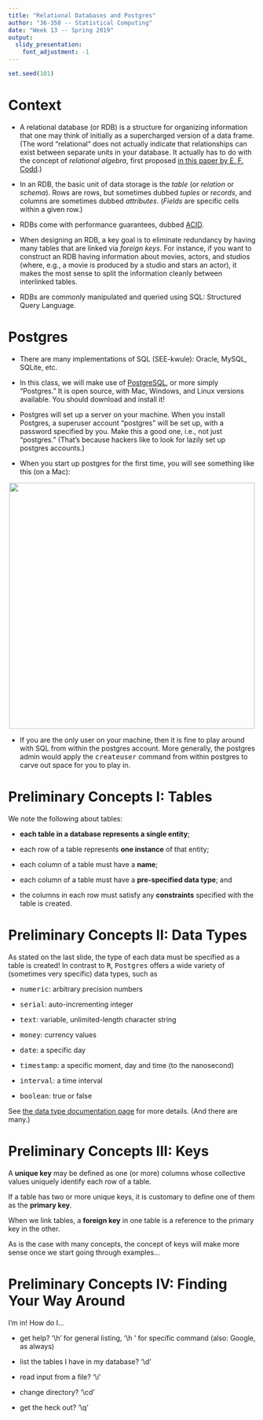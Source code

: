 ```yaml
---
title: "Relational Databases and Postgres"
author: "36-350 -- Statistical Computing"
date: "Week 13 -- Spring 2019"
output: 
  slidy_presentation: 
    font_adjustment: -1
---
```


```r
set.seed(101)
```

Context
===

- A relational database (or RDB) is a structure for organizing information that one may think of initially as a supercharged version of a data frame. (The word "relational" does not actually indicate that relationships can exist between separate units in your database. It actually has to do with the concept of <i>relational algebra</i>, first proposed [in this paper by E. F. Codd](http://www.seas.upenn.edu/~zives/03f/cis550/codd.pdf).)

- In an RDB, the basic unit of data storage is the *table* (or *relation* or *schema*). Rows are rows, but sometimes dubbed *tuples* or *records*, and columns are sometimes dubbed *attributes*. (*Fields* are specific cells within a given row.)

- RDBs come with performance guarantees, dubbed [ACID](http://www.orafaq.com/wiki/ACID).

- When designing an RDB, a key goal is to eliminate redundancy by having many tables that are linked via <i>foreign keys</i>. For instance, if you want to construct an RDB having information about movies, actors, and studios (where, e.g., a movie is produced by a studio and stars an actor), it makes the most sense to split the information cleanly between interlinked tables.

- RDBs are commonly manipulated and queried using SQL: Structured Query Language.

Postgres
===

- There are many implementations of SQL (SEE-kwule): Oracle, MySQL, SQLite, etc.

- In this class, we will make use of [PostgreSQL](https://www.postgresql.org/), or more simply "Postgres." It is open source, with Mac, Windows, and Linux versions available. You should download and install it!

- Postgres will set up a server on your machine. When you install Postgres, a superuser account "postgres" will be set up, with a password specified by you. Make this a good one, i.e., not just "postgres." (That's because hackers like to look for lazily set up postgres accounts.)

- When you start up postgres for the first time, you will see something like this (on a Mac):

<center>![](http://www.stat.cmu.edu/~pfreeman/postgres.png){width=500px}</center>

- If you are the only user on your machine, then it is fine to play around with SQL from within the postgres account. More generally, the postgres admin would apply the <tt>createuser</tt> command from within postgres to carve out space for you to play in.

Preliminary Concepts I: Tables
===

We note the following about tables:

- <b>each table in a database represents a single entity</b>;

- each row of a table represents <b>one instance</b> of that entity;

- each column of a table must have a <b>name</b>;

- each column of a table must have a <b>pre-specified data type</b>; and

- the columns in each row must satisfy any <b>constraints</b> specified with the table is created.

Preliminary Concepts II: Data Types
===

As stated on the last slide, the type of each data must be specified as a table is created! In contrast to <tt>R</tt>, <tt>Postgres</tt> offers a wide variety of (sometimes very specific) data types, such as

- <tt>numeric</tt>: arbitrary precision numbers

- <tt>serial</tt>: auto-incrementing integer

- <tt>text</tt>: variable, unlimited-length character string

- <tt>money</tt>: currency values

- <tt>date</tt>: a specific day

- <tt>timestamp</tt>: a specific moment, day and time (to the nanosecond)

- <tt>interval</tt>: a time interval

- <tt>boolean</tt>: true or false

See [the data type documentation page](https://www.postgresql.org/docs/10/static/datatype.html) for more details. (And there are many.)

Preliminary Concepts III: Keys
===

A <b>unique key</b> may be defined as one (or more) columns whose collective values uniquely identify each row of a table. 

If a table has two or more unique keys, it is customary to define one of them as the <b>primary key</b>.

When we link tables, a <b>foreign key</b> in one table is a reference to the primary key in the other.

As is the case with many concepts, the concept of keys will make more sense once we start going through examples...

Preliminary Concepts IV: Finding Your Way Around
===

I'm in! How do I...

- get help? '\\h' for general listing, '\\h <command>' for specific command (also: Google, as always)

- list the tables I have in my database? '\\d'

- read input from a file? '\\i'

- change directory? '\\cd'

- get the heck out? '\\q'


